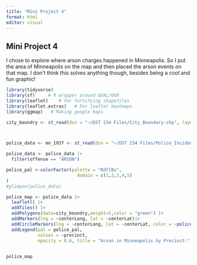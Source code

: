 ```yaml
---
title: "Mini Project 4"
format: html
editor: visual
---
```


## Mini Project 4

I chose to explore where arson charges happened in Minneapolis. So I put the area of Minneapolis on the map and then placed the arson events on that map. I don't think this solves anything though, besides being a cool and fun graphic!

```r
library(tidyverse)
library(sf)     # R wrapper around GDAL/OGR
library(leaflet)    # for fortifying shapefiles
library(leaflet.extras)   # For leaflet heatmaps
library(ggmap)   # Making google maps

city_boundry <- st_read(dsn = "~/DST 234 Files/City_Boundary-shp", layer = "16cdbbfa-ad10-493c-afaf-52b61f2e76e42020329-1-180h9ap.whbo")



police_data <- mn_1937 <- st_read(dsn = "~/DST 234 Files/Police_Incidents_2023", layer = "Police_Incidents_2023")

police_data <- police_data |>
  filter(offense == "ARSON")

police_pal <-colorFactor(palette = "RdYlBu", 
                           domain = c(1,2,3,4,5)
)
#glimpse(police_data)

police_map <- police_data |> 
  leaflet() |> 
  addTiles() |> 
  addPolygons(data=city_boundry,weight=5,color = "green") |>
  addMarkers(lng = ~centerLong, lat = ~centerLat)|>
  addCircleMarkers(lng = ~centerLong, lat = ~centerLat, color = ~police_pal(precinct), fillColor = ~police_pal(precinct), opacity = 1, fillOpacity = 0.7)|>
  addLegend(pal = police_pal,
            values = ~precinct,
            opacity = 0.6, title = "Arson in Minneapolis by Precinct:")

  
police_map

```
